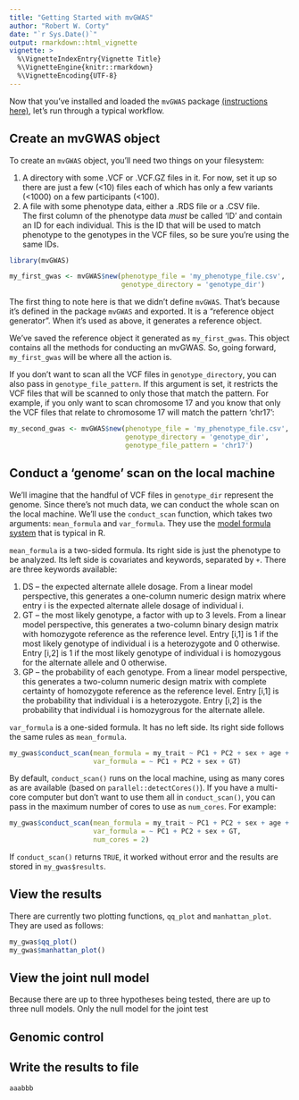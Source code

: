 ```yaml
---
title: "Getting Started with mvGWAS"
author: "Robert W. Corty"
date: "`r Sys.Date()`"
output: rmarkdown::html_vignette
vignette: >
  %\VignetteIndexEntry{Vignette Title}
  %\VignetteEngine{knitr::rmarkdown}
  %\VignetteEncoding{UTF-8}
---
```


Now that you've installed and loaded the `mvGWAS` package [(instructions here)](https://github.com/rcorty/mvGWAS), let's run through a typical workflow.

## Create an mvGWAS object

To create an `mvGWAS` object, you'll need two things on your filesystem:

1.  A directory with some .VCF or .VCF.GZ files in it.
For now, set it up so there are just a few (<10) files each of which has only a few variants (<1000) on a few participants (<100).
2.  A file with some phenotype data, either a .RDS file or a .CSV file.  
The first column of the phenotype data _must_ be called 'ID' and contain an ID for each individual.
This is the ID that will be used to match phenotype to the genotypes in the VCF files, so be sure you're using the same IDs.


```r
library(mvGWAS)

my_first_gwas <- mvGWAS$new(phenotype_file = 'my_phenotype_file.csv',
                            genotype_directory = 'genotype_dir')
```

The first thing to note here is that we didn't define `mvGWAS`.
That's because it's defined in the package `mvGWAS` and exported.
It is a "reference object generator".
When it's used as above, it generates a reference object.

We've saved the reference object it generated as `my_first_gwas`.
This object contains all the methods for conducting an mvGWAS.
So, going forward, `my_first_gwas` will be where all the action is.

If you don't want to scan all the VCF files in `genotype_directory`, you can also pass in `genotype_file_pattern`.
If this argument is set, it restricts the VCF files that will be scanned to only those that match the pattern.
For example, if you only want to scan chromosome 17 and you know that only the VCF files that relate to chromosome 17 will match the pattern 'chr17':

```r
my_second_gwas <- mvGWAS$new(phenotype_file = 'my_phenotype_file.csv',
                             genotype_directory = 'genotype_dir',
                             genotype_file_pattern = 'chr17')
```


## Conduct a 'genome' scan on the local machine

We'll imagine that the handful of VCF files in `genotype_dir` represent the genome.
Since there's not much data, we can conduct the whole scan on the local machine.
We'll use the `conduct_scan` function, which takes two arguments: `mean_formula` and `var_formula`.
They use the [model formula system](https://stat.ethz.ch/R-manual/R-devel/library/stats/html/formula.html) that is typical in R.

`mean_formula` is a two-sided formula.
Its right side is just the phenotype to be analyzed.
Its left side is covariates and keywords, separated by `+`.
There are three keywords available:

1.  DS -- the expected alternate allele dosage.
From a linear model perspective, this generates a one-column numeric design matrix where entry i is the expected alternate allele dosage of individual i.
2.  GT -- the most likely genotype, a factor with up to 3 levels.
From a linear model perspective, this generates a two-column binary design matrix with homozygote reference as the reference level.
Entry [i,1] is 1 if the most likely genotype of individual i is a heterozygote and 0 otherwise.
Entry [i,2] is 1 if the most likely genotype of individual i is homozygous for the alternate allele and 0 otherwise.
3.  GP -- the probability of each genotype.
From a linear model perspective, this generates a two-column numeric design matrix with complete certainty of homozygote reference as the reference level.
Entry [i,1] is the probability that individual i is a heterozygote.
Entry [i,2] is the probability that individual i is homozygrous for the alternate allele.

`var_formula` is a one-sided formula.
It has no left side.
Its right side follows the same rules as `mean_formula`.

```r
my_gwas$conduct_scan(mean_formula = my_trait ~ PC1 + PC2 + sex + age + DS,
                     var_formula = ~ PC1 + PC2 + sex + GT)
```

By default, `conduct_scan()` runs on the local machine, using as many cores as are available (based on `parallel::detectCores()`).
If you have a multi-core computer but don't want to use them all in `conduct_scan()`, you can pass in the maximum number of cores to use as `num_cores`.
For example:

```r
my_gwas$conduct_scan(mean_formula = my_trait ~ PC1 + PC2 + sex + age + DS,
                     var_formula = ~ PC1 + PC2 + sex + GT,
                     num_cores = 2)
```

If `conduct_scan()` returns `TRUE`, it worked without error and the results are stored in `my_gwas$results`.



## View the results

There are currently two plotting functions, `qq_plot` and `manhattan_plot`.
They are used as follows:

```r
my_gwas$qq_plot()
my_gwas$manhattan_plot()
```



## View the joint null model

Because there are up to three hypotheses being tested, there are up to three null models.
Only the null model for the joint test


## Genomic control


## Write the results to file

```r
aaabbb

```



